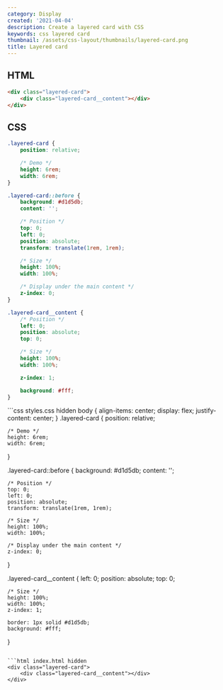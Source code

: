 ```yaml
---
category: Display
created: '2021-04-04'
description: Create a layered card with CSS
keywords: css layered card
thumbnail: /assets/css-layout/thumbnails/layered-card.png
title: Layered card
---
```


## HTML

```html index.html
<div class="layered-card">
    <div class="layered-card__content"></div>
</div>
```

## CSS

```css styles.css
.layered-card {
    position: relative;

    /* Demo */
    height: 6rem;
    width: 6rem;
}

.layered-card::before {
    background: #d1d5db;
    content: '';

    /* Position */
    top: 0;
    left: 0;
    position: absolute;
    transform: translate(1rem, 1rem);

    /* Size */
    height: 100%;
    width: 100%;

    /* Display under the main content */
    z-index: 0;
}

.layered-card__content {
    /* Position */
    left: 0;
    position: absolute;
    top: 0;

    /* Size */
    height: 100%;
    width: 100%;

    z-index: 1;

    background: #fff;
}
```

<Playground>
```css styles.css hidden
body {
    align-items: center;
    display: flex;
    justify-content: center;
}
.layered-card {
    position: relative;

    /* Demo */
    height: 6rem;
    width: 6rem;
}

.layered-card::before {
    background: #d1d5db;
    content: '';

    /* Position */
    top: 0;
    left: 0;
    position: absolute;
    transform: translate(1rem, 1rem);

    /* Size */
    height: 100%;
    width: 100%;

    /* Display under the main content */
    z-index: 0;
}

.layered-card__content {
    left: 0;
    position: absolute;
    top: 0;

    /* Size */
    height: 100%;
    width: 100%;
    z-index: 1;

    border: 1px solid #d1d5db;
    background: #fff;
}
```

```html index.html hidden
<div class="layered-card">
    <div class="layered-card__content"></div>
</div>
```
</Playground>
